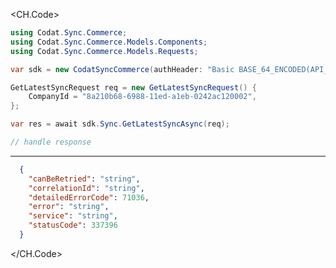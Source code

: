 
<CH.Code>
```csharp GetLatestSync.cs
using Codat.Sync.Commerce;
using Codat.Sync.Commerce.Models.Components;
using Codat.Sync.Commerce.Models.Requests;

var sdk = new CodatSyncCommerce(authHeader: "Basic BASE_64_ENCODED(API_KEY)");

GetLatestSyncRequest req = new GetLatestSyncRequest() {
    CompanyId = "8a210b68-6988-11ed-a1eb-0242ac120002",
};

var res = await sdk.Sync.GetLatestSyncAsync(req);

// handle response
```
---

```json Example Response
  {
    "canBeRetried": "string",
    "correlationId": "string",
    "detailedErrorCode": 71036,
    "error": "string",
    "service": "string",
    "statusCode": 337396
  }
```
</CH.Code>
